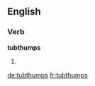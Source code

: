 ==English==

===Verb===
'''tubthumps'''

# {{third-person singular of|tubthump}}

[[de:tubthumps]]
[[fr:tubthumps]]